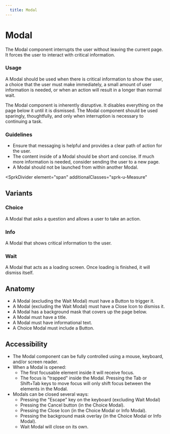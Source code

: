 ```yaml
---
  title: Modal
---
```


# Modal

The Modal component interrupts the
user without leaving the current page.
It forces the user to interact with
critical information. 

<ComponentPreview
  componentName="modal--default-story"
  hasReact
  hasAngular
  hasHTML
  minHeight="25rem"
/>

### Usage

A Modal should be used when there
is critical information to show the user,
a choice that the user must make immediately,
a small amount of user information is needed,
or when an action will result in a longer
than normal wait.  

The Modal component is inherently disruptive.
It disables everything on the page below it
until it is dismissed. The Modal component
should be used sparingly, thoughtfully, and
only when interruption is necessary to
continuing a task. 

### Guidelines

- Ensure that messaging is helpful and provides
a clear path of action for the user.
- The content inside of a Modal should be short
and concise. If much more information is needed,
consider sending the user to a new page. 
- A Modal should not be launched from within another Modal.

<SprkDivider
 element="span"
 additionalClasses="sprk-u-Measure"
></SprkDivider>

## Variants

### Choice

A Modal that asks a question and
allows a user to take an action.

<ComponentPreview
  componentName="modal--default-story"
  hasReact
  hasAngular
  hasHTML
  minHeight="25rem"
/>

### Info

A Modal that shows critical information to the user.

<ComponentPreview
  componentName="modal--info"
  hasReact
  hasAngular
  hasHTML
  minHeight="20rem"
/>

### Wait

A Modal that acts as a loading screen.
Once loading is finished, it will dismiss itself. 

<ComponentPreview
  componentName="modal--wait"
  hasReact
  hasAngular
  hasHTML
  minHeight="25rem"
/>

## Anatomy

- A Modal (excluding the Wait Modal)
must have a Button to trigger it. 
- A Modal (excluding the Wait Modal)
must have a Close Icon to dismiss it. 
- A Modal has a background mask that
covers up the page below. 
- A Modal must have a title. 
- A Modal must have informational text. 
- A Choice Modal must include a Button. 

## Accessibility

- The Modal component can be fully
controlled using a mouse, keyboard,
and/or screen reader. 
- When a Modal is opened:
    - The first focusable element
    inside it will receive focus. 
    - The focus is "trapped" inside
    the Modal. Pressing the Tab or Shift+Tab
    keys to move focus will only shift
    focus between the elements in the Modal. 
- Modals can be closed several ways: 
    - Pressing the "Escape" key on the
    keyboard (excluding Wait Modal) 
    - Pressing the Cancel button
    (in the Choice Modal). 
    - Pressing the Close Icon
    (in the Choice Modal or Info Modal). 
    - Pressing the background mask overlay
    (in the Choice Modal or Info Modal). 
    - Wait Modal will close on its own. 
